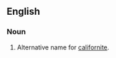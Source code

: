 ==English==

===Noun===
{{en-noun|-}}

# {{label|en|mineralogy}} Alternative name for [[californite]].